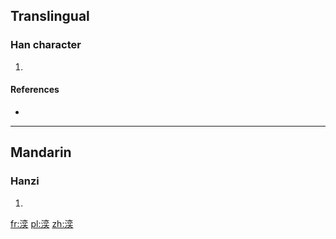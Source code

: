 ==Translingual==

===Han character===
{{Han char|rn=85|rad=水|as=09|sn=12|four=|canj=水卜金大 (EYCK), X水卜金大 (XEYCK)}}

# {{defn|Han|sort=水09}}

====References====
* {{Han ref|kx=0637.120|dkj=17843|dj=1044.100|hdz=31684.020|uh=6E59|ud=28249}}

----

==Mandarin==

===Hanzi===
{{cmn-hanzi|pin=[[yì]] ([[yi4]])|wg=i<sup>4</sup>}}

# {{defn|lang=cmn|sort=水09}}

[[fr:湙]]
[[pl:湙]]
[[zh:湙]]